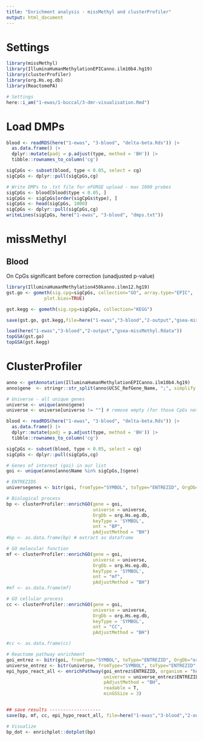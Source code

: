 ```yaml
---
title: "Enrichment analysis - missMethyl and clusterProfiler"
output: html_document
---
```


# Settings

```r
library(missMethyl)
library(IlluminaHumanMethylationEPICanno.ilm10b4.hg19)
library(clusterProfiler)
library(org.Hs.eg.db)
library(ReactomePA)

# Settings
here::i_am("1-ewas/1-buccal/3-dmr-visualisation.Rmd")
```



# Load DMPs

```r
blood <- readRDS(here("1-ewas", "3-blood", "delta-beta.Rds")) |> 
  as.data.frame() |> 
  dplyr::mutate(padj = p.adjust(type, method = 'BH')) |> 
  tibble::rownames_to_column('cg')

sigCpGs <- subset(blood, type < 0.05, select = cg)
sigCpGs <- dplyr::pull(sigCpGs,cg)

# Write DMPs to .txt file for eFORGE upload - max 1000 probes
sigCpGs <- blood[blood$type < 0.05, ]
sigCpGs <- sigCpGs[order(sigCpGs$type), ]
sigCpGs <- head(sigCpGs, 1000)
sigCpGs <- dplyr::pull(sigCpGs,cg)
writeLines(sigCpGs, here("1-ewas", "3-blood", "dmps.txt"))

```


# missMethyl

## Blood

On CpGs significant before correction (unadjusted p-value)

```r
library(IlluminaHumanMethylation450kanno.ilmn12.hg19)
gst.go <- gometh(sig.cpg=sigCpGs, collection="GO", array.type="EPIC",
              plot.bias=TRUE)

gst.kegg <- gometh(sig.cpg=sigCpGs, collection="KEGG")

save(gst.go, gst.kegg,file=here("1-ewas","3-blood","2-output","gsea-missMethyl.Rdata"))

load(here("1-ewas","3-blood","2-output","gsea-missMethyl.Rdata"))
topGSA(gst.go)
topGSA(gst.kegg)
```


# ClusterProfiler

```r
anno <- getAnnotation(IlluminaHumanMethylationEPICanno.ilm10b4.hg19)
anno$gene  <- stringr::str_split(anno$UCSC_RefGene_Name, ";", simplify = T)[,1]

# Universe - all unique genes
universe <- unique(anno$gene)
universe <- universe[universe != ""] # remove empty (for those CpGs not in genes)
```




```r
blood <- readRDS(here("1-ewas", "3-blood", "delta-beta.Rds")) |> 
  as.data.frame() |> 
  dplyr::mutate(padj = p.adjust(type, method = 'BH')) |> 
  tibble::rownames_to_column('cg')

sigCpGs <- subset(blood, type < 0.05, select = cg)
sigCpGs <- dplyr::pull(sigCpGs,cg)

# Genes of interest (goi) in our list
goi <- unique(anno[anno$Name %in% sigCpGs,]$gene)

# ENTREZIDS
universegenes <- bitr(goi, fromType="SYMBOL", toType="ENTREZID", OrgDb="org.Hs.eg.db")

# Biological process
bp <- clusterProfiler::enrichGO(gene = goi,
                                universe = universe,
                                OrgDb = org.Hs.eg.db,
                                keyType = 'SYMBOL',
                                ont = "BP",
                                pAdjustMethod = "BH")
#bp <- as.data.frame(bp) # extract as dataframe 

# GO molecular function
mf <- clusterProfiler::enrichGO(gene = goi,
                                universe = universe,
                                OrgDb = org.Hs.eg.db,
                                keyType = 'SYMBOL',
                                ont = "mf",
                                pAdjustMethod = "BH")
#mf <- as.data.frame(mf)

# GO cellular process
cc <- clusterProfiler::enrichGO(gene = goi,
                                universe = universe,
                                OrgDb = org.Hs.eg.db,
                                keyType = 'SYMBOL',
                                ont = "CC",
                                pAdjustMethod = "BH")

#cc <- as.data.frame(cc)

# Reactome pathway enrichment 
goi_entrez <- bitr(goi, fromType="SYMBOL", toType="ENTREZID", OrgDb="org.Hs.eg.db")
universe_entrez <- bitr(universe, fromType="SYMBOL", toType="ENTREZID", OrgDb="org.Hs.eg.db")
epi_hypo_react_all <- enrichPathway(goi_entrez$ENTREZID, organism = "human",
                                    universe = universe_entrez$ENTREZID,
                                    pAdjustMethod = "BH", 
                                    readable = T,
                                    minGSSize = 3)


## save results -------------------
save(bp, mf, cc, epi_hypo_react_all, file=here("1-ewas","3-blood","2-output","gsea-clusterProfiler.Rdata"))

# Visualize
bp_dot <- enrichplot::dotplot(bp) 
```
